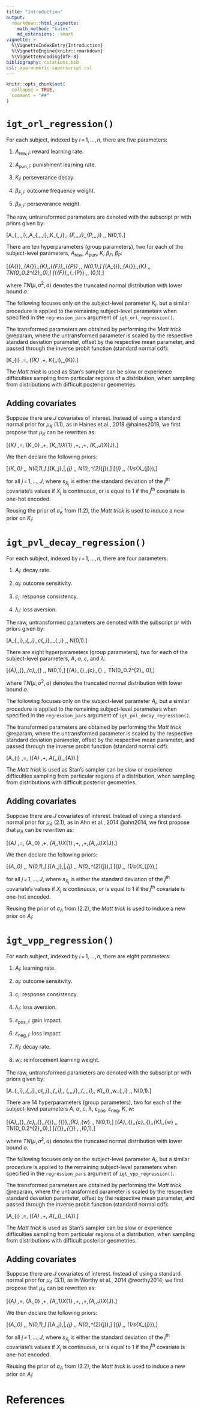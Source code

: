 ```yaml
---
title: "Introduction"
output:
  rmarkdown::html_vignette:
    math_method: "katex"
    md_extensions: -smart
vignette: >
  %\VignetteIndexEntry{Introduction}
  %\VignetteEngine{knitr::rmarkdown}
  %\VignetteEncoding{UTF-8}
bibliography: citations.bib
csl: apa-numeric-superscript.csl
---
```


```r
knitr::opts_chunk$set(
  collapse = TRUE,
  comment = "##"
)
```

# `igt_orl_regression()`

For each subject, indexed by $i \,=\, 1,\,\ldots,\,n$, there are five parameters:

1. $A_{\text{rew},\,i}$: reward learning rate.

2. $A_{\text{pun},\,i}$: punishment learning rate.

3. $K_{i}$: perseverance decay.

4. $\beta_{F,\,i}$: outcome frequency weight.

5. $\beta_{P,\,i}$: perseverance weight.

The raw, untransformed parameters are denoted with the subscript $\text{pr}$ with priors given by:

\[A_{\text{rew},\,\text{pr},\,i},\,A_{\text{pun},\,\text{pr},\,i},\,K_{\text{pr},\,i},\,
\beta_{F,\,\text{pr},\,i},\,\beta_{P,\,\text{pr},\,i} \,\stackrel{\text{iid}}{\sim}\, N(0,1).\]

There are ten hyperparameters (group parameters), two for each of the subject-level parameters,
$A_{\text{rew}}$, $A_{\text{pun}}$, $K$, $\beta_{F}$, $\beta_{P}$:

\[\mu_{A_{\text{rew}}},\,\mu_{A_{\text{pun}}},\,\mu_{K},\,\mu_{\beta_{F}},\,\mu_{\beta_{P}}
\,\stackrel{\text{iid}}{\sim}\, N(0,1),\tag{1.1}\]
\[\sigma_{A_{\text{rew}}},\,\sigma_{A_{\text{pun}}},\,\sigma_{K} \,\stackrel{\text{iid}}{\sim}\,
TN(0,\,0.2^{2},\,0),\tag{1.2}\]
\[\sigma_{\beta_{F}},\,\sigma_{\beta_{P}} \,\stackrel{\text{iid}}{\sim}\, \text{Cauchy}(0,1),\]

where $TN(\mu,\,\sigma^{2},\,a)$ denotes the truncated normal distribution with lower bound $a$.

The following focuses only on the subject-level parameter $K_{i}$, but a similar procedure is
applied to the remaining subject-level parameters when specified in the `regression_pars` argument
of `igt_orl_regression()`.

The transformed parameters are obtained by performing the *Matt trick* @reparam, where the
untransformed parameter is scaled by the respective standard deviation parameter, offset by the
respective mean parameter, and passed through the inverse probit function (standard normal cdf):

\[K_{i} \,=\, \Phi(\mu_{K} \,+\, K_{\text{pr},\,i}\,\sigma_{K}).\]

The *Matt trick* is used as Stan's sampler can be slow or experience difficulties sampling from
particular regions of a distribution, when sampling from distributions with difficult posterior
geometries.

## Adding covariates

Suppose there are $J$ covariates of interest. Instead of using a standard normal prior for $\mu_{K}$
$(1.1)$, as in Haines et al., 2018 @haines2018, we first propose that $\mu_{K}$ can be rewritten as:

\[\mu_{K} \,=\, \beta_{K,\,0} \,+\, \beta_{K,\,1}X_{1} \,+\, \ldots \,+\, \beta_{K,\,J}X_{J}.\]

We then declare the following priors:

\[\beta_{K,\,0} \,\sim\, N(0,1),\]
\[\beta_{K,\,j}\,|\,\sigma_{j} \,\sim\, N(0,\,\sigma^{2}_{j}),\]
\[\sigma_{j} \,\sim\, \text{Exp}(1/s_{X_{j}}),\]

for all $j \,=\, 1,\,\ldots,\,J$, where $s_{X_{j}}$ is either the standard deviation of the
$j^{\text{th}}$ covariate's values if $X_{j}$ is continuous, or is equal to 1 if the
$j^{\text{th}}$ covariate is one-hot encoded.

Reusing the prior of $\sigma_{K}$ from $(1.2)$, the *Matt trick* is used to induce a new prior on
$K_{i}$:
\begin{align*}
K_{i} &\,=\, \Phi(\mu_{K} \,+\, K_{\text{pr},\,i}\,\sigma_{K})\\[3mm]
&\,=\, \Phi(\beta_{K,\,0} \,+\, \beta_{K,\,1}X_{1} \,+\, \ldots \,+\, \beta_{K,\,J}X_{J} \,+\,
K_{\text{pr},\,i}\,\sigma_{K}).
\end{align*}

# `igt_pvl_decay_regression()`

For each subject, indexed by $i \,=\, 1,\,\ldots,\,n$, there are four parameters:

1. $A_{i}$: decay rate.

2. $\alpha_{i}$: outcome sensitivity.

3. $c_{i}$: response consistency.

4. $\lambda_{i}$: loss aversion.

The raw, untransformed parameters are denoted with the subscript $\text{pr}$ with priors given by:

\[A_{\text{pr},\,i},\,\alpha_{\text{pr},\,i},\,c_{\text{pr},\,i},\,\lambda_{\text{pr},\,i}
\,\stackrel{\text{iid}}{\sim}\, N(0,1).\]

There are eight hyperparameters (group parameters), two for each of the subject-level parameters,
$A$, $\alpha$, $c$, and $\lambda$:

\[\mu_{A},\,\mu_{\alpha},\,\mu_{c},\,\mu_{\lambda} \,\stackrel{\text{iid}}{\sim}\, N(0,1),\tag{2.1}\]
\[\sigma_{A},\,\sigma_{\alpha},\,\sigma_{c},\,\sigma_{\lambda} \,\stackrel{\text{iid}}{\sim}\, TN(0,\,0.2^{2},\, 0),\tag{2.2}\]

where $TN(\mu,\,\sigma^{2},\,a)$ denotes the truncated normal distribution with lower bound $a$.

The following focuses only on the subject-level parameter $A_{i}$, but a similar procedure is
applied to the remaining subject-level parameters when specified in the `regression_pars` argument
of `igt_pvl_decay_regression()`.

The transformed parameters are obtained by performing the *Matt trick* @reparam, where the
untransformed parameter is scaled by the respective standard deviation parameter, offset by the
respective mean parameter, and passed through the inverse probit function (standard normal cdf):

\[A_{i} \,=\, \Phi(\mu_{A} \,+\, A_{\text{pr},\,i}\,\sigma_{A}).\]

The *Matt trick* is used as Stan's sampler can be slow or experience difficulties sampling from
particular regions of a distribution, when sampling from distributions with difficult posterior
geometries.

## Adding covariates

Suppose there are $J$ covariates of interest. Instead of using a standard normal prior for
$\mu_{A}$ $(2.1)$, as in Ahn et al., 2014 @ahn2014, we first propose that $\mu_{A}$ can be
rewritten as:

\[\mu_{A} \,=\, \beta_{A,\,0} \,+\, \beta_{A,\,1}X_{1} \,+\, \ldots \,+\,\beta_{A,\,J}X_{J}.\]

We then declare the following priors:

\[\beta_{A,\,0} \,\sim\, N(0,1),\]
\[\beta_{A,\,j}\,|\,\sigma_{j} \,\sim\, N(0,\,\sigma^{2}_{j}),\]
\[\sigma_{j} \,\sim\, \text{Exp}(1/s_{X_{j}}),\]

for all $j \,=\, 1,\,\ldots,\,J$, where $s_{X_{j}}$ is either the standard deviation of the
$j^{\text{th}}$ covariate's values if $X_{j}$ is continuous, or is equal to 1 if the
$j^{\text{th}}$ covariate is one-hot encoded.

Reusing the prior of $\sigma_{A}$ from $(2.2)$, the *Matt trick* is used to induce a new prior on
$A_{i}$:
\begin{align*}
A_{i} &\,=\, \Phi(\mu_{A} \,+\, A_{\text{pr},\,i}\,\sigma_{A})\\[3mm]
&\,=\, \Phi(\beta_{A,\,0} \,+\, \beta_{A,\,1}X_{1} \,+\, \ldots \,+\, \beta_{A,\,J}X_{J} \,+\,
A_{\text{pr},\,i}\,\sigma_{A}).
\end{align*}

# `igt_vpp_regression()`

For each subject, indexed by $i \,=\, 1,\,\ldots,\,n$, there are eight parameters:

1. $A_{i}$: learning rate.

2. $\alpha_{i}$: outcome sensitivity.

3. $c_{i}$: response consistency.

4. $\lambda_{i}$: loss aversion.

5. $\varepsilon_{\text{pos},\,i}$: gain impact.

6. $\varepsilon_{\text{neg},\,i}$: loss impact.

7. $K_{i}$: decay rate.

8. $w_{i}$: reinforcement learning weight.

The raw, untransformed parameters are denoted with the subscript $\text{pr}$ with priors given by:

\[A_{\text{pr},\,i},\,\alpha_{\text{pr},\,i},\,c_{\text{pr},\,i},\,\lambda_{\text{pr},\,i},\,
\varepsilon_{\text{pos},\,\text{pr},\,i},\,\varepsilon_{\text{neg},\,\text{pr},\,i},\,
K_{\text{pr},\,i},\,w_{\text{pr},\,i} \,\stackrel{\text{iid}}{\sim}\, N(0,1).\]

There are 14 hyperparameters (group parameters), two for each of the subject-level parameters $A$,
$\alpha$, $c$, $\lambda$, $\varepsilon_{\text{pos}}$, $\varepsilon_{\text{neg}}$, $K$, $w$:

\[\mu_{A},\,\mu_{\alpha},\,\mu_{c},\,\mu_{\lambda},\,\mu_{\varepsilon_{\text{pos}}},\,
\mu_{\varepsilon_{\text{neg}}},\,\mu_{K},\,\mu_{w} \,\stackrel{\text{iid}}{\sim}\, N(0,1),\tag{3.1}\]
\[\sigma_{A},\,\sigma_{\alpha},\,\sigma_{c},\,\sigma_{\lambda},\,\sigma_{K},\,\sigma_{w}
\,\stackrel{\text{iid}}{\sim}\, TN(0,\,0.2^{2},\,0),\tag{3.2}\]
\[\sigma_{\varepsilon_{\text{pos}}},\,\sigma_{\varepsilon_{\text{neg}}} \,\stackrel{\text{iid}}{\sim}
\,\text{Cauchy}(0,1),\]

where $TN(\mu,\,\sigma^{2},\,a)$ denotes the truncated normal distribution with lower bound $a$.

The following focuses only on the subject-level parameter $A_{i}$, but a similar procedure is
applied to the remaining subject-level parameters when specified in the `regression_pars` argument
of `igt_vpp_regression()`.

The transformed parameters are obtained by performing the *Matt trick* @reparam, where the
untransformed parameter is scaled by the respective standard deviation parameter, offset by the
respective mean parameter, and passed through the inverse probit function (standard normal cdf):

\[A_{i} \,=\, \Phi(\mu_{A} \,+\, A_{\text{pr},\,i}\,\sigma_{A}).\]

The *Matt trick* is used as Stan's sampler can be slow or experience difficulties sampling from
particular regions of a distribution, when sampling from distributions with difficult posterior
geometries.

## Adding covariates

Suppose there are $J$ covariates of interest. Instead of using a standard normal prior for
$\mu_{A}$ $(3.1)$, as in Worthy et al., 2014 @worthy2014, we first propose that $\mu_{A}$ can be
rewritten as:

\[\mu_{A} \,=\, \beta_{A,\,0} \,+\, \beta_{A,\,1}X_{1} \,+\, \ldots \,+\,\beta_{A,\,J}X_{J}.\]

We then declare the following priors:

\[\beta_{A,\,0} \,\sim\, N(0,1),\]
\[\beta_{A,\,j}\,|\,\sigma_{j} \,\sim\, N(0,\,\sigma^{2}_{j}),\]
\[\sigma_{j} \,\sim\, \text{Exp}(1/s_{X_{j}}),\]


for all $j \,=\, 1,\ldots,\,J$, where $s_{X_{j}}$ is either the standard deviation of the
$j^{\text{th}}$ covariate's values if $X_{j}$ is continuous, or is equal to 1 if the
$j^{\text{th}}$ covariate is one-hot encoded.

Reusing the prior of $\sigma_{A}$ from $(3.2)$, the *Matt trick* is used to induce a new prior on
$A_{i}$:
\begin{align*}
A_{i} &\,=\, \Phi(\mu_{A} \,+\, A_{\text{pr},\,i}\,\sigma_{A})\\[3mm]
&\,=\, \Phi(\beta_{A,\,0} \,+\, \beta_{A,\,1}X_{1} \,+\, \ldots \,+\, \beta_{A,\,j}X_{j} \,+\,
A_{\text{pr},\,i}\,\sigma_{A}).
\end{align*}

# References
